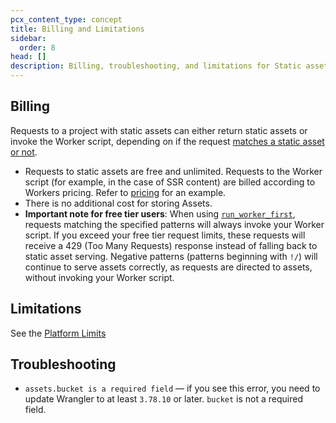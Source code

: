 ```yaml
---
pcx_content_type: concept
title: Billing and Limitations
sidebar:
  order: 8
head: []
description: Billing, troubleshooting, and limitations for Static assets on Workers
---
```


## Billing

Requests to a project with static assets can either return static assets or invoke the Worker script, depending on if the request [matches a static asset or not](/workers/static-assets/routing/).

- Requests to static assets are free and unlimited. Requests to the Worker script (for example, in the case of SSR content) are billed according to Workers pricing. Refer to [pricing](/workers/platform/pricing/#example-2) for an example.
- There is no additional cost for storing Assets.
- **Important note for free tier users**: When using [`run_worker_first`](/workers/static-assets/binding/#run_worker_first), requests matching the specified patterns will always invoke your Worker script. If you exceed your free tier request limits, these requests will receive a 429 (Too Many Requests) response instead of falling back to static asset serving. Negative patterns (patterns beginning with `!/`) will continue to serve assets correctly, as requests are directed to assets, without invoking your Worker script.

## Limitations

See the [Platform Limits](/workers/platform/limits/#static-assets)

## Troubleshooting

- `assets.bucket is a required field` — if you see this error, you need to update Wrangler to at least `3.78.10` or later. `bucket` is not a required field.

